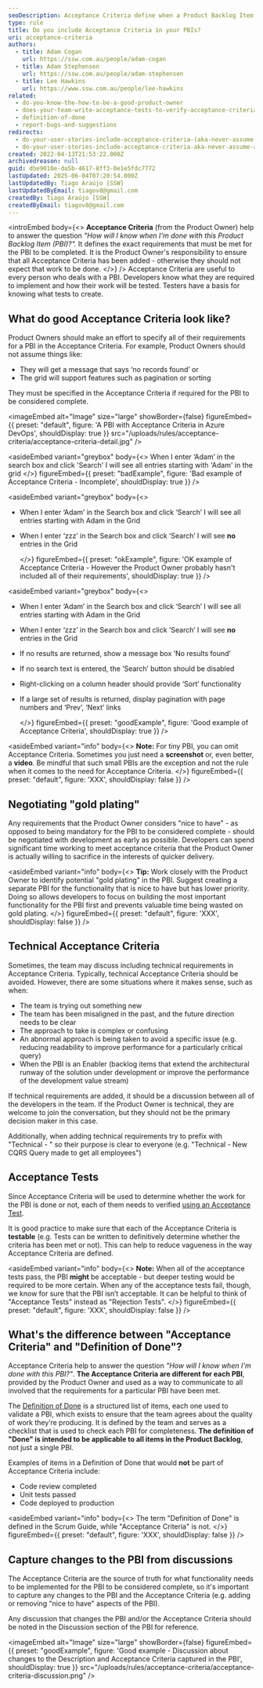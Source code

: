 ```yaml
---
seoDescription: Acceptance Criteria define when a Product Backlog Item (PBI) is complete. Provided by the Product Owner, they set clear requirements for delivery and ensure the team knows exactly what “Done” means.
type: rule
title: Do you include Acceptance Criteria in your PBIs?
uri: acceptance-criteria
authors:
  - title: Adam Cogan
    url: https://ssw.com.au/people/adam-cogan
  - title: Adam Stephensen
    url: https://ssw.com.au/people/adam-stephensen
  - title: Lee Hawkins
    url: https://www.ssw.com.au/people/lee-hawkins
related:
  - do-you-know-the-how-to-be-a-good-product-owner
  - does-your-team-write-acceptance-tests-to-verify-acceptance-criteria
  - definition-of-done
  - report-bugs-and-suggestions
redirects:
  - do-your-user-stories-include-acceptance-criteria-(aka-never-assume-automatic-gold-plating)
  - do-your-user-stories-include-acceptance-criteria-aka-never-assume-automatic-gold-plating
created: 2022-04-13T21:53:22.000Z
archivedreason: null
guid: dbe9010e-da5b-4617-8ff3-0e1e5fdc7772
lastUpdated: 2025-06-04T07:20:54.000Z
lastUpdatedBy: Tiago Araújo [SSW]
lastUpdatedByEmail: tiagov8@gmail.com
createdBy: Tiago Araújo [SSW]
createdByEmail: tiagov8@gmail.com
---
```


<introEmbed
  body={<>
**Acceptance Criteria** (from the Product Owner) help to answer the question _"How will I know when I'm done with this Product Backlog Item (PBI)?"._ It defines the exact requirements that must be met for the PBI to be completed. It is the Product Owner's responsibility to ensure that all Acceptance Criteria has been added - otherwise they should not expect that work to be done.
  </>}
/>
Acceptance Criteria are useful to every person who deals with a PBI. Developers know what they are required to implement and how their work will be tested. Testers have a basis for knowing what tests to create.

## What do good Acceptance Criteria look like?

Product Owners should make an effort to specify all of their requirements for a PBI in the Acceptance Criteria. For example, Product Owners should not assume things like:

* They will get a message that says ‘no records found’ or
* The grid will support features such as pagination or sorting

They must be specified in the Acceptance Criteria if required for the PBI to be considered complete.


<imageEmbed
  alt="Image"
  size="large"
  showBorder={false}
  figureEmbed={{
    preset: "default",
    figure: 'A PBI with Acceptance Criteria in Azure DevOps',
    shouldDisplay: true
  }}
  src="/uploads/rules/acceptance-criteria/acceptance-criteria-detail.jpg"
/>

<asideEmbed
  variant="greybox"
  body={<>
    When I enter ‘Adam’ in the search box and click 'Search' I will see all entries starting with 'Adam' in the grid
  </>}
  figureEmbed={{
    preset: "badExample",
    figure: 'Bad example of Acceptance Criteria - Incomplete',
    shouldDisplay: true
  }}
/>

<asideEmbed
  variant="greybox"
  body={<>
    
* When I enter ‘Adam’ in the Search box and click ‘Search’ I will see all entries starting with Adam in the Grid
* When I enter ‘zzz’ in the Search box and click ‘Search’ I will see **no** entries in the Grid

  </>}
  figureEmbed={{
    preset: "okExample",
    figure: 'OK example of Acceptance Criteria - However the Product Owner probably hasn\'t included all of their requirements',
    shouldDisplay: true
  }}
/>

<asideEmbed
  variant="greybox"
  body={<>
    
* When I enter ‘Adam’ in the Search box and click ‘Search’ I will see all entries starting with Adam in the Grid
* When I enter ‘zzz’ in the Search box and click ‘Search’ I will see **no** entries in the Grid
* If no results are returned, show a message box ‘No results found’
* If no search text is entered, the ‘Search’ button should be disabled
* Right-clicking on a column header should provide ‘Sort’ functionality
* If a large set of results is returned, display pagination with page numbers and ‘Prev’, ‘Next’ links

  </>}
  figureEmbed={{
    preset: "goodExample",
    figure: 'Good example of Acceptance Criteria',
    shouldDisplay: true
  }}
/>

<asideEmbed
  variant="info"
  body={<>
    **Note:** For tiny PBI, you can omit Acceptance Criteria. Sometimes you just need a **screenshot** or, even better, a **video**.
Be mindful that such small PBIs are the exception and not the rule when it comes to the need for Acceptance Criteria.
  </>}
  figureEmbed={{
    preset: "default",
    figure: 'XXX',
    shouldDisplay: false
  }}
/>

## Negotiating "gold plating"

Any requirements that the Product Owner considers "nice to have" - as opposed to being mandatory for the PBI to be considered complete - should be negotiated with development as early as possible. Developers can spend significant time working to meet acceptance criteria that the Product Owner is actually willing to sacrifice in the interests of quicker delivery.

<asideEmbed
  variant="info"
  body={<>
    **Tip:** Work closely with the Product Owner to identify potential "gold plating" in the PBI. Suggest creating a separate PBI for the functionality that is nice to have but has lower priority. Doing so allows developers to focus on building the most important functionality for the PBI first and prevents valuable time being wasted on gold plating.
  </>}
  figureEmbed={{
    preset: "default",
    figure: 'XXX',
    shouldDisplay: false
  }}
/>

## Technical Acceptance Criteria

Sometimes, the team may discuss including technical requirements in Acceptance Criteria. Typically, technical Acceptance Criteria should be avoided. However, there are some situations where it makes sense, such as when:

* The team is trying out something new
* The team has been misaligned in the past, and the future direction needs to be clear
* The approach to take is complex or confusing
* An abnormal approach is being taken to avoid a specific issue (e.g. reducing readability to improve performance for a particularly critical query)
* When the PBI is an Enabler (backlog items that extend the architectural runway of the solution under development or improve the performance of the development value stream)

If technical requirements are added, it should be a discussion between all of the developers in the team. If the Product Owner is technical, they are welcome to join the conversation, but they should not be the primary decision maker in this case.

Additionally, when adding technical requirements try to prefix with "Technical - " so their purpose is clear to everyone (e.g. "Technical - New CQRS Query made to get all employees")

## Acceptance Tests

Since Acceptance Criteria will be used to determine whether the work for the PBI is done or not, each of them needs to verified [using an Acceptance Test](/does-your-team-write-acceptance-tests-to-verify-acceptance-criteria).

It is good practice to make sure that each of the Acceptance Criteria is **testable** (e.g. Tests can be written to definitively determine whether the criteria has been met or not). This can help to reduce vagueness in the way Acceptance Criteria are defined.

<asideEmbed
  variant="info"
  body={<>
    **Note:** When all of the acceptance tests pass, the PBI **might** be acceptable - but deeper testing would be required to be more certain. When any of the acceptance tests fail, though, we know for sure that the PBI isn’t acceptable. It can be helpful to think of "Acceptance Tests" instead as "Rejection Tests".
  </>}
  figureEmbed={{
    preset: "default",
    figure: 'XXX',
    shouldDisplay: false
  }}
/>

## What's the difference between "Acceptance Criteria" and "Definition of Done"?

Acceptance Criteria help to answer the question _"How will I know when I'm done with this PBI?"_. **The Acceptance Criteria are different for each PBI**, provided by the Product Owner and used as a way to communicate to all involved that the requirements for a particular PBI have been met.

The [Definition of Done](/definition-of-done) is a structured list of items, each one used to validate a PBI, which exists to ensure that the team agrees about the quality of work they’re producing. It is defined by the team and serves as a checklist that is used to check each PBI for completeness. **The definition of "Done" is intended to be applicable to all items in the Product Backlog**, not just a single PBI.

Examples of items in a Definition of Done that would **not** be part of Acceptance Criteria include:

* Code review completed
* Unit tests passed
* Code deployed to production

<asideEmbed
  variant="info"
  body={<>
    The term "Definition of Done" is defined in the Scrum Guide, while "Acceptance Criteria" is not.
  </>}
  figureEmbed={{
    preset: "default",
    figure: 'XXX',
    shouldDisplay: false
  }}
/>

## Capture changes to the PBI from discussions

The Acceptance Criteria are the source of truth for what functionality needs to be implemented for the PBI to be considered complete, so it's important to capture any changes to the PBI and the Acceptance Criteria (e.g. adding or removing "nice to have" aspects of the PBI).

Any discussion that changes the PBI and/or the Acceptance Criteria should be noted in the Discussion section of the PBI for reference.

<imageEmbed
  alt="Image"
  size="large"
  showBorder={false}
  figureEmbed={{
    preset: "goodExample",
    figure: 'Good example - Discussion about changes to the Description and Acceptance Criteria captured in the PBI',
    shouldDisplay: true
  }}
  src="/uploads/rules/acceptance-criteria/acceptance-criteria-discussion.png"
/>
